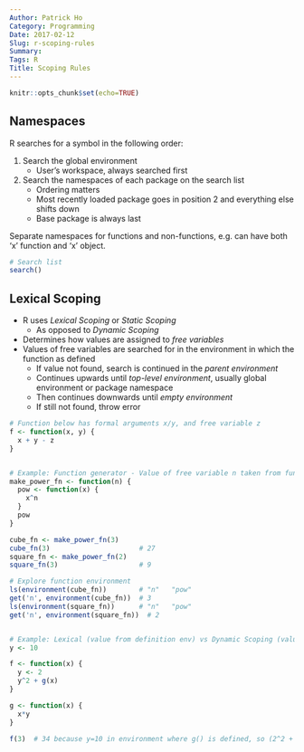 ---
Author: Patrick Ho
Category: Programming
Date: 2017-02-12
Slug: r-scoping-rules
Summary:
Tags: R
Title: Scoping Rules
---

```{r setup, include=FALSE}
knitr::opts_chunk$set(echo=TRUE)
```
## Namespaces
R searches for a symbol in the following order:

1. Search the global environment
    - User's workspace, always searched first
2. Search the namespaces of each package on the search list
    - Ordering matters
    - Most recently loaded package goes in position 2 and everything else shifts down
    - Base package is always last

Separate namespaces for functions and non-functions, e.g. can have both 'x' function and 'x' object.

```{r namespaces}
# Search list
search()
```

## Lexical Scoping
- R uses *Lexical Scoping* or *Static Scoping*
    - As opposed to *Dynamic Scoping*
- Determines how values are assigned to *free variables*
- Values of free variables are searched for in the environment in which the function as defined
    - If value not found, search is continued in the *parent environment*
    - Continues upwards until *top-level environment*, usually global environment or package namespace
    - Then continues downwards until *empty environment*
    - If still not found, throw error

```{r lexical_scoping, eval=FALSE}
# Function below has formal arguments x/y, and free variable z
f <- function(x, y) {
  x + y - z
}


# Example: Function generator - Value of free variable n taken from function definition environment
make_power_fn <- function(n) {
  pow <- function(x) {
    x^n
  }
  pow
}

cube_fn <- make_power_fn(3)
cube_fn(3)                      # 27
square_fn <- make_power_fn(2)
square_fn(3)                    # 9

# Explore function environment
ls(environment(cube_fn))        # "n"   "pow"
get('n', environment(cube_fn))  # 3
ls(environment(square_fn))      # "n"   "pow"
get('n', environment(square_fn))  # 2


# Example: Lexical (value from definition env) vs Dynamic Scoping (value from calling env)
y <- 10

f <- function(x) {
  y <- 2
  y^2 + g(x)
}

g <- function(x) {
  x*y
}

f(3)  # 34 because y=10 in environment where g() is defined, so (2^2 + 3*10)
```
